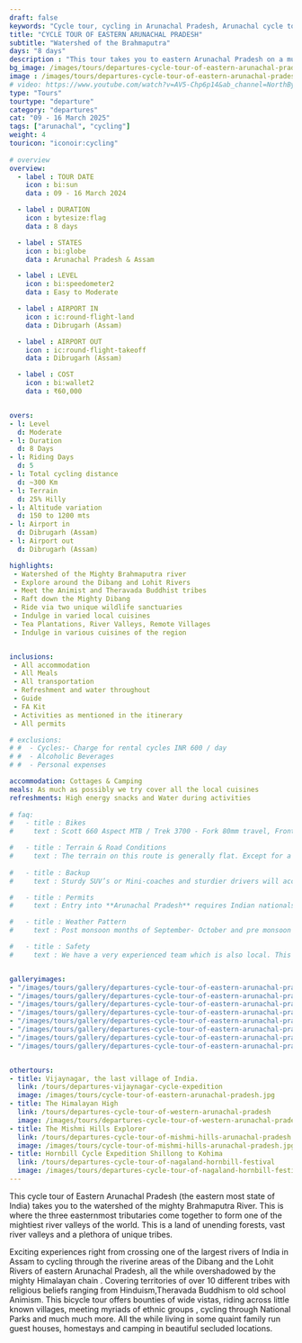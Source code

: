 ```yaml
---
draft: false
keywords: "Cycle tour, cycling in Arunachal Pradesh, Arunachal cycle tour, Cycling in Eastern Arunachal Pradesh"
title: "CYCLE TOUR OF EASTERN ARUNACHAL PRADESH"
subtitle: "Watershed of the Brahmaputra"
days: "8 days"
description : "This tour takes you to eastern Arunachal Pradesh on a multiday cycling holiday across the watershed region of the Brahmaputra Valley."
bg_image: /images/tours/departures-cycle-tour-of-eastern-arunachal-pradesh.jpg
image : /images/tours/departures-cycle-tour-of-eastern-arunachal-pradesh.jpg
# video: https://www.youtube.com/watch?v=AV5-Chp6p14&ab_channel=NorthBynortheast
type: "Tours" 
tourtype: "departure"
category: "departures"
cat: "09 - 16 March 2025"
tags: ["arunachal", "cycling"]
weight: 4
touricon: "iconoir:cycling"
 
# overview
overview:
  - label : TOUR DATE
    icon : bi:sun
    data : 09 - 16 March 2024

  - label : DURATION
    icon : bytesize:flag
    data : 8 days

  - label : STATES
    icon : bi:globe
    data : Arunachal Pradesh & Assam

  - label : LEVEL
    icon : bi:speedometer2
    data : Easy to Moderate

  - label : AIRPORT IN
    icon : ic:round-flight-land
    data : Dibrugarh (Assam)

  - label : AIRPORT OUT
    icon : ic:round-flight-takeoff
    data : Dibrugarh (Assam)

  - label : COST
    icon : bi:wallet2
    data : ₹60,000


overs:
- l: Level 
  d: Moderate 
- l: Duration
  d: 8 Days
- l: Riding Days
  d: 5
- l: Total cycling distance
  d: ~300 Km
- l: Terrain
  d: 25% Hilly 
- l: Altitude variation
  d: 150 to 1200 mts
- l: Airport in
  d: Dibrugarh (Assam)
- l: Airport out
  d: Dibrugarh (Assam)

highlights: 
 - Watershed of the Mighty Brahmaputra river
 - Explore around the Dibang and Lohit Rivers
 - Meet the Animist and Theravada Buddhist tribes
 - Raft down the Mighty Dibang
 - Ride via two unique wildlife sanctuaries
 - Indulge in varied local cuisines
 - Tea Plantations, River Valleys, Remote Villages
 - Indulge in various cuisines of the region


inclusions:
 - All accommodation
 - All Meals
 - All transportation
 - Refreshment and water throughout
 - Guide
 - FA Kit
 - Activities as mentioned in the itinerary
 - All permits

# exclusions:
# #  - Cycles:- Charge for rental cycles INR 600 / day
# #  - Alcoholic Beverages
# #  - Personal expenses

accommodation: Cottages & Camping
meals: As much as possibly we try cover all the local cuisines
refreshments: High energy snacks and Water during activities  
 
# faq:
#   - title : Bikes
#     text : Scott 660 Aspect MTB / Trek 3700 - Fork 80mm travel, Front Derailleur Shimano FD-TX50 / 34.9mm, Rear Derailleur Shimano Tourney RD-TX35 21 Speed (Upgraded), Shifters Shimano ST-EF 41 L / 7R EZ-ire plus (Upgraded), Brakeset Tektro SCM-02 mech. Disc 160F/160Rmm Rotor, Front Tyre 6 26×2.1 / 30TPI, Rear Tyre 6 26×2.1 / 30TPI, Weight 13.6 kg / 29.98 lbs

#   - title : Terrain & Road Conditions
#     text : The terrain on this route is generally flat. Except for a few odd days the roads are generally excellent. This is probably one of the easiest routes to cycle in the Northeastern region, with beautiful views, interesting tribes and excellent road conditions.
   
#   - title : Backup
#     text : Sturdy SUV’s or Mini-coaches and sturdier drivers will accompany you on every trip. These vehicles are along right from your airport pick up to your drop back to the airport.

#   - title : Permits 
#     text : Entry into **Arunachal Pradesh** requires Indian nationals to aquire a Inner Line Permit (ILP) whereas foreign nationals require Restricted Area Permits (RAP), both of which have a certain fees applicable.

#   - title : Weather Pattern 
#     text : Post monsoon months of September- October and pre monsoon months of March-April are very pleasant with blue skies and a fair days. Peak winters are from November to February with the mercury coming down below 15 C in the nights, where as the days are quite pleasant.

#   - title : Safety 
#     text : We have a very experienced team which is also local. This reflects in the overall safety of our tours. Rest assured your guides know where extra attention is required and when. All our routes are well known to us, we know where the nearest medical facilities are, we know whom to contact if in case of an emergency, we know all the alternate routes in case of road blockages. We have CASEVAC protocols in place to streamline the process in case of emergencies. You can rest easy knowing that in the outdoors in general and this region in particular you are in safe hands with us.


galleryimages:
- "/images/tours/gallery/departures-cycle-tour-of-eastern-arunachal-pradesh/departures-cycle-tour-of-eastern-arunachal-pradesh1.jpg"
- "/images/tours/gallery/departures-cycle-tour-of-eastern-arunachal-pradesh/departures-cycle-tour-of-eastern-arunachal-pradesh2.jpg" 
- "/images/tours/gallery/departures-cycle-tour-of-eastern-arunachal-pradesh/departures-cycle-tour-of-eastern-arunachal-pradesh3.jpg" 
- "/images/tours/gallery/departures-cycle-tour-of-eastern-arunachal-pradesh/departures-cycle-tour-of-eastern-arunachal-pradesh4.jpg"
- "/images/tours/gallery/departures-cycle-tour-of-eastern-arunachal-pradesh/departures-cycle-tour-of-eastern-arunachal-pradesh5.jpg"
- "/images/tours/gallery/departures-cycle-tour-of-eastern-arunachal-pradesh/departures-cycle-tour-of-eastern-arunachal-pradesh6.jpg" 
- "/images/tours/gallery/departures-cycle-tour-of-eastern-arunachal-pradesh/departures-cycle-tour-of-eastern-arunachal-pradesh7.jpg" 
- "/images/tours/gallery/departures-cycle-tour-of-eastern-arunachal-pradesh/departures-cycle-tour-of-eastern-arunachal-pradesh8.jpg" 


othertours:
- title: Vijaynagar, the last village of India. 
  link: /tours/departures-vijaynagar-cycle-expedition
  image: /images/tours/cycle-tour-of-eastern-arunachal-pradesh.jpg 
- title: The Himalayan High
  link: /tours/departures-cycle-tour-of-western-arunachal-pradesh
  image: /images/tours/departures-cycle-tour-of-western-arunachal-pradesh.jpg
- title: The Mishmi Hills Explorer 
  link: /tours/departures-cycle-tour-of-mishmi-hills-arunachal-pradesh
  image: /images/tours/cycle-tour-of-mishmi-hills-arunachal-pradesh.jpg
- title: Hornbill Cycle Expedition Shillong to Kohima
  link: /tours/departures-cycle-tour-of-nagaland-hornbill-festival
  image: /images/tours/departures-cycle-tour-of-nagaland-hornbill-festival.jpg   
---
```


This cycle tour of Eastern Arunachal Pradesh (the eastern most state of India) takes you to the watershed of the mighty Brahmaputra River. This is where the three easternmost tributaries come together to form one of the mightiest river valleys of the world. This is a land of unending forests, vast river valleys and a plethora of unique tribes.

Exciting experiences right from crossing one of the largest rivers of India in Assam to cycling through the riverine areas of the Dibang and the Lohit Rivers of eastern Arunachal Pradesh, all the while overshadowed by the mighty Himalayan chain . Covering territories of over 10 different tribes with religious beliefs ranging from Hinduism,Theravada Buddhism to old school Animism. This bicycle tour offers bounties of wide vistas, riding across little known villages, meeting myriads of ethnic groups , cycling through National Parks and much much more. All the while living in some quaint family run guest houses, homestays and camping in beautiful secluded locations.
